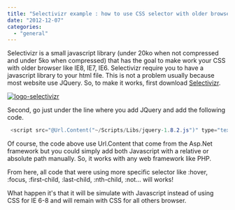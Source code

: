 ```yaml
---
title: "Selectivizr example : how to use CSS selector with older browser"
date: "2012-12-07"
categories: 
  - "general"
---
```


Selectivizr is a small javascript library (under 20ko when not compressed and under 5ko when compressed) that has the goal to make work your CSS with older browser like IE8, IE7, IE6. Selectivizr require you to have a javascript library to your html file. This is not a problem usually because most website use JQuery. So, to make it works, first download [Selectivizr](http://selectivizr.com "Selectivizr home page").

[![](http://patrickdesjardins.com/blog/wp-content/uploads/2012/11/logo-selectivizr-400x94.png "logo-selectivizr")](http://patrickdesjardins.com/blog/?attachment_id=1726)

Second, go just under the line where you add JQuery and add the following code.


```csharp
 <script src="@Url.Content("~/Scripts/Libs/jquery-1.8.2.js")" type="text/javascript"> </script> <!--[if (gte IE 6)&(lte IE 8)]> <script type="text/javascript" src=@Url.Content("~/Scripts/Libs/selectivizr.js")></script> <![endif]--> 
```

Of course, the code above use Url.Content that come from the Asp.Net framework but you could simply add both Javascript with a relative or absolute path manually. So, it works with any web framework like PHP.

From here, all code that were using more specific selector like :hover, :focus, :first-child, :last-child, :nth-child, :not... will works!

What happen it's that it will be simulate with Javascript instead of using CSS for IE 6-8 and will remain with CSS for all others browser.
